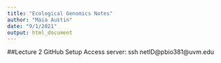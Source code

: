```yaml
---
title: "Ecological Genomics Notes"
author: "Maia Austin"
date: "9/1/2021"
output: html_document
---
```

##Lecture 2 
GitHub Setup
Access server: ssh netID@pbio381@uvm.edu

